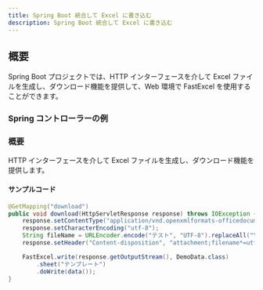 ```yaml
---
title: Spring Boot 統合して Excel に書き込む
description: Spring Boot 統合して Excel に書き込む
---
```


## 概要
Spring Boot プロジェクトでは、HTTP インターフェースを介して Excel ファイルを生成し、ダウンロード機能を提供して、Web 環境で FastExcel を使用することができます。

### Spring コントローラーの例

### 概要
HTTP インターフェースを介して Excel ファイルを生成し、ダウンロード機能を提供します。

#### サンプルコード
```java
@GetMapping("download")
public void download(HttpServletResponse response) throws IOException {
    response.setContentType("application/vnd.openxmlformats-officedocument.spreadsheetml.sheet");
    response.setCharacterEncoding("utf-8");
    String fileName = URLEncoder.encode("テスト", "UTF-8").replaceAll("\\+", "%20");
    response.setHeader("Content-disposition", "attachment;filename*=utf-8''" + fileName + ".xlsx");

    FastExcel.write(response.getOutputStream(), DemoData.class)
        .sheet("テンプレート")
        .doWrite(data());
}
```